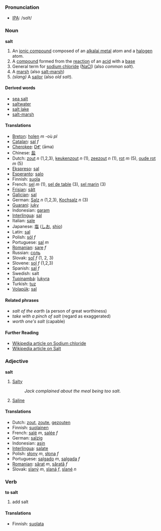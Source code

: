 === Pronunciation ===
*[[w:IPA|IPA]]: /sɑlt/

=== Noun ===
'''salt'''
#An [[ionic compound]] composed of an [[alkalai metal]] atom and a [[halogen]] atom.
#A [[compound]] formed from the [[reaction]] of an [[acid]] with a [[base]]
#General term for [[sodium chloride]] ([[NaCl]]) (also ''common salt'').
#A [[marsh]] (also [[salt-marsh]])
#''(slang)'' A [[sailor]] (also ''old salt'').

====Derived words====
*[[sea salt]]
*[[saltwater]]
*[[salt lake]]
*[[salt-marsh]]

==== Translations ====
*[[Breton]]: [[holen]] ''m'' -où ''pl''
*[[Catalan]]: [[sal]] ''f''
*[[Cherokee]]: [[ᎠᎹ]] (āma)
*Chinese: [[盐]]
*Dutch: [[zout]] ''n'' (1,2,3), [[keukenzout]] ''n'' (1), [[zeezout]] ''n'' (1), [[rot]] ''m'' (5),  [[oude rot]] ''m'' (5)
*[[Ekspreso]]: [[sal]]
*[[Esperanto]]: [[salo]]
*Finnish: [[suola]]
*French: [[sel]] ''m'' (1), [[sel de table]] (3), [[sel marin]] (3)
*[[Frisian]]: [[sâlt]]
*[[Galician]]: [[sal]]
*German: [[Salz]] ''n'' (1,2,3), [[Kochsalz]] ''n'' (3)
*[[Guarani]]: [[juky]]
*Indonesian: [[garam]]
*[[Interlingua]]: [[sal]] 
*Italian: [[sale]] 
*Japanese: [[塩]] ([[しお]], [[shio]])
*Latin: [[sal]]
*Polish: [[sól]] ''f''
*Portuguese: [[sal]] ''m''
*[[Romanian]]: [[sare]] ''f''
*Russian: [[соль]]
*Slovak: [[soľ#Slovak|soľ]] ''f'' (1, 2, 3)
*Slovene: [[sol]] ''f'' (1,2,3)
*Spanish: [[sal]] ''f''
*Swedish: salt
*[[Tupinambá]]: [[îukyra]]
*Turkish: [[tuz]]
*[[Volapük]]: [[sal]]

====Related phrases====
*''salt of the earth'' (a person of great worthiness)
*''take with a pinch of salt'' (regard as exaggerated)
*''worth one's salt'' (capable)

====Further Reading====
*[[w:Sodium_chloride|Wikipedia article on Sodium chloride]]
*[[w:Salt|Wikipedia article on Salt]]

===Adjective===
'''salt'''
#[[Salty]]
#:''Jack complained about the meal being too salt.''
#[[Saline]]

==== Translations ====
*Dutch: [[zout]], [[zoute]], [[gezouten]]
*Finnish: [[suolainen]]
*French: [[salé]] ''m'', [[salée]] ''f''
*German: [[salzig]]
*Indonesian: [[asin]]
*[[Interlingua]]: [[salate]]
*Polish: [[słony]] ''m'', [[słona]] ''f''
*Portuguese: [[salgado]] ''m'', [[salgada]] ''f''
*[[Romanian]]: [[sărat]] ''m'', [[sărată]] ''f''
*Slovak: [[slaný]] ''m'', [[slaná]] ''f'', [[slané]] ''n''

=== Verb ===
'''to salt'''
#add salt

====Translations====
*Finnish: [[suolata]]